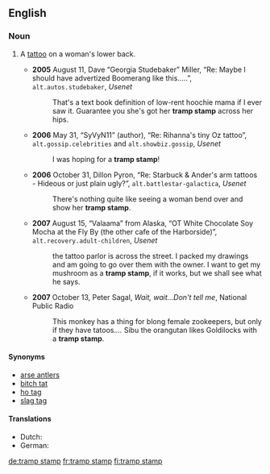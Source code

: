 ==English==
{{wikipedia|Lower back tattoo}}

===Noun===
{{en-noun|head=[[tramp]] [[stamp]]}}

# {{context|derogatory|slang|lang=en}} A [[tattoo]] on a woman's lower back.
#* '''2005''' August 11, Dave “Georgia Studebaker” Miller, “Re: Maybe I should have advertized Boomerang like this.....”, <tt>alt.autos.studebaker</tt>, ''Usenet''
#*: That's a text book definition of low-rent hoochie mama if I ever saw it. Guarantee you she's got her '''tramp stamp''' across her hips.
#* '''2006''' May 31, “SyVyN11” (author), “Re: Rihanna's tiny Oz tattoo”, <tt>alt.gossip.celebrities</tt> and <tt>alt.showbiz.gossip</tt>, ''Usenet''
#*: I was hoping for a '''tramp stamp'''!
#* '''2006''' October 31, Dillon Pyron, “Re: Starbuck & Ander's arm tattoos - Hideous or just plain ugly?”, <tt>alt.battlestar-galactica</tt>, ''Usenet''
#*: There's nothing quite like seeing a woman bend over and show her '''tramp stamp'''. 
#* '''2007''' August 15, “Valaama” from Alaska, “OT White Chocolate Soy Mocha at the Fly By (the other cafe of the Harborside)”, <tt>alt.recovery.adult-children</tt>, ''Usenet''
#*: the tattoo parlor is across the street. I packed my drawings and am going to go over them with the owner. I want to get my mushroom as a '''tramp stamp''', if it works, but we shall see what he says.
#* '''2007''' October 13, Peter Sagal, ''Wait, wait...Don't tell me'', National Public Radio
#*: This monkey has a thing for blong female zookeepers, but only if they have tatoos.''...'' Sibu the orangutan likes Goldilocks with a '''tramp stamp'''.

====Synonyms====
* [[arse antlers]] {{qualifier|Australia}}
* [[bitch tat]] {{qualifier|vulgar}}
* [[ho tag]] {{qualifier|vulgar}}
* [[slag tag]] {{qualifier|UK, pejorative}}

====Translations====
{{trans-top|tattoo on a woman's lower back}}
* Dutch: {{t|nl|reetgewei}}
* German: {{qualifier|vulgar}} {{t+|de|Arschgeweih|n}}
{{trans-mid}}
{{trans-bottom}}

[[de:tramp stamp]]
[[fr:tramp stamp]]
[[fi:tramp stamp]]